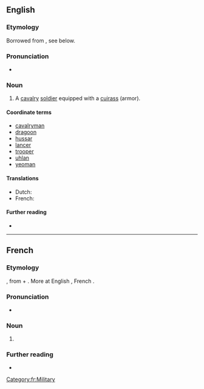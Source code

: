 ==English==

===Etymology===
Borrowed from {{bor|en|fr|cuirassier}}, see below.

===Pronunciation===
* {{rhymes|en|ɪə(ɹ)|s=3}}

===Noun===
{{en-noun}}

# {{lb|en|historical|military}} A [[cavalry]] [[soldier]] equipped with a [[cuirass]] (armor).

====Coordinate terms====
{{top3}}
* [[cavalryman]]
* [[dragoon]]
* [[hussar]]
* [[lancer]]
* [[trooper]]
* [[uhlan]]
* [[yeoman]]
{{bottom}}

====Translations====
* Dutch: {{t+|nl|kurassier|m}}
* French: {{t+|fr|cuirassier|m}}

====Further reading====
* {{pedialite}}

----

==French==

===Etymology===
{{etyl|fro|fr}} {{m|fro|cuiracer}}, from {{m|fro|cuirace}} + {{m|fro|-er}}. More at English {{m|en|cuirass}}, French {{m|fr|cuirasse}}.

===Pronunciation===
* {{audio|fr|LL-Q150 (fra)-Lepticed7-cuirassier.wav|Audio}}

===Noun===
{{fr-noun|m}}

# {{l|en|cuirassier}}

===Further reading===
* {{R:TLFi}}

[[Category:fr:Military]]